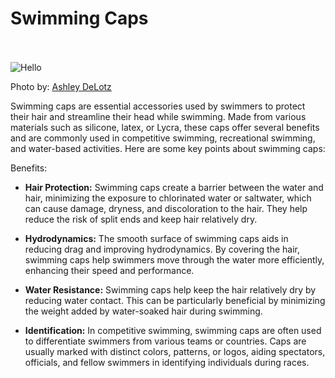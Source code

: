 
# Swimming Caps

<br></br>
<Image src="/images/swimcap.webp" alt="Hello" width={600} height={600} />

Photo by: [Ashley DeLotz](https://unsplash.com/@ashleydelotz)

Swimming caps are essential accessories used by swimmers to protect their hair and streamline their head while swimming. Made from various materials such as silicone, latex, or Lycra, these caps offer several benefits and are commonly used in competitive swimming, recreational swimming, and water-based activities. Here are some key points about swimming caps:

Benefits:
- **Hair Protection:** Swimming caps create a barrier between the water and hair, minimizing the exposure to chlorinated water or saltwater, which can cause damage, dryness, and discoloration to the hair. They help reduce the risk of split ends and keep hair relatively dry.

- **Hydrodynamics:** The smooth surface of swimming caps aids in reducing drag and improving hydrodynamics. By covering the hair, swimming caps help swimmers move through the water more efficiently, enhancing their speed and performance.

- **Water Resistance:** Swimming caps help keep the hair relatively dry by reducing water contact. This can be particularly beneficial by minimizing the weight added by water-soaked hair during swimming.

- **Identification:** In competitive swimming, swimming caps are often used to differentiate swimmers from various teams or countries. Caps are usually marked with distinct colors, patterns, or logos, aiding spectators, officials, and fellow swimmers in identifying individuals during races.